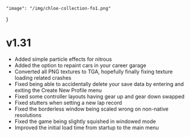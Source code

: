 	"image": "/img/chloe-collection-fo1.png"
}

# v1.31

- Added simple particle effects for nitrous
- Added the option to repaint cars in your career garage
- Converted all PNG textures to TGA, hopefully finally fixing texture loading related crashes
- Fixed being able to accidentally delete your save data by entering and exiting the Create New Profile menu
- Fixed some controller layouts having gear up and gear down swapped
- Fixed stutters when setting a new lap record
- Fixed the borderless window being scaled wrong on non-native resolutions
- Fixed the game being slightly squished in windowed mode
- Improved the initial load time from startup to the main menu